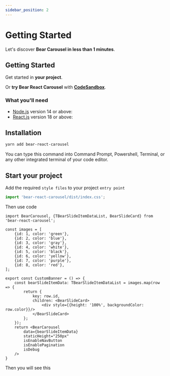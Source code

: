 ```yaml
---
sidebar_position: 2
---
```



# Getting Started

Let's discover **Bear Carousel in less than 1 minutes**.

## Getting Started

Get started in **your project**.

Or **try Bear React Carousel** with **[CodeSandbox](https://codesandbox.io/s/bear-react-carousel-9h6eu?file=/src/CustomCarousel.tsx)**.

### What you'll need

- [Node.js](https://nodejs.org/en/download/) version 14 or above:
- [React.js](https://react.dev/) version 18 or above:

## Installation

 ```bash
yarn add bear-react-carousel
```


You can type this command into Command Prompt, Powershell, Terminal, or any other integrated terminal of your code editor.

## Start your project

Add the required `style files` to your project `entry point`

```jsx title="/src/App.tsx"
import 'bear-react-carousel/dist/index.css';
```

Then use code

```tsx
import BearCarousel, {TBearSlideItemDataList, BearSlideCard} from 'bear-react-carousel';

const images = [
    {id: 1, color: 'green'},
    {id: 2, color: 'blue'},
    {id: 3, color: 'gray'},
    {id: 4, color: 'white'},
    {id: 5, color: 'black'},
    {id: 6, color: 'yellow'},
    {id: 7, color: 'purple'},
    {id: 8, color: 'red'},
];

export const CustomBanner = () => {
    const bearSlideItemData: TBearSlideItemDataList = images.map(row => {
        return {
            key: row.id,
            children: <BearSlideCard>
                <div style={{height: '100%', backgroundColor: row.color}}/>
            </BearSlideCard>
        };
    });
    return <BearCarousel
        data={bearSlideItemData} 
        staticHeight="250px"
        isEnableNavButton
        isEnablePagination
        isDebug
    />
}
```

Then you will see this


<Carousel
    data={colorData}
    staticHeight="250px"
    isEnableNavButton
    isEnablePagination
    isDebug
/>
